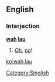 ==English==

===Interjection===
'''[[wah]] [[lau]]'''

# {{Singapore}} [[Oh]], [[no]]!

[[Category:Singlish]]

[[ko:wah lau]]